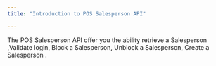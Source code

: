 ```yaml
---
title: "Introduction to POS Salesperson API"

---
```


The POS Salesperson API offer you the ability retrieve a Salesperson ,Validate login, Block a Salesperson, Unblock a Salesperson, Create a Salesperson .